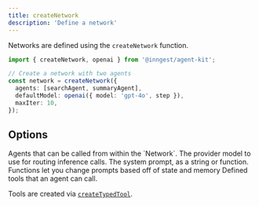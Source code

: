 ```yaml
---
title: createNetwork
description: 'Define a network'
---
```


Networks are defined using the `createNetwork` function.

```ts
import { createNetwork, openai } from '@inngest/agent-kit';

// Create a network with two agents
const network = createNetwork({
  agents: [searchAgent, summaryAgent],
  defaultModel: openai({ model: 'gpt-4o', step }),
  maxIter: 10,
});
```

## Options

<ParamField path="agents" type="array<Agent>" required>
  Agents that can be called from within the `Network`.
</ParamField>

<ParamField path="defaultModel" type="string">
  The provider model to use for routing inference calls.
</ParamField>

<ParamField path="system" type="string" required>
  The system prompt, as a string or function. Functions let you change prompts
  based off of state and memory
</ParamField>

<ParamField path="tools" type="array<TypedTool>">
  Defined tools that an agent can call.

Tools are created via [`createTypedTool`](/reference/createTypedTool).

</ParamField>
